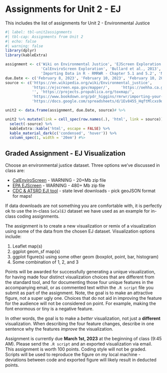 # Assignments for Unit 2 - EJ {#sec-assignment2}

::: {.callout-note appearance="simple"}
This includes the list of assignments for Unit 2 - Environmental Justice
:::

```r
#| label: tbl-unit2assignments
#| tbl-cap: Assignments from Unit 2
#| echo: false
#| warning: false
library(dplyr)
library(kableExtra)

assignment <- c('Wiki on Environmental Justice', 'EJScreen Exploration',
                'CalEnviroScreen Exploration', 'Bullard et al., 2013', 'ProPublica - Sacrifice Zones',
                'Importing Data in R - RMRWR - Chapter 5.1 and 5.2', 'Map 2 or 3 planned warehouses')
due.Date <- c('February 8, 2023', 'February 10, 2023', 'February 10, 2023', 'February 15, 2023', 'February 17, 2023', 'February 22, 2023', 'February 24, 2023')
source <- c('https://en.wikipedia.org/wiki/Environmental_justice',
            'https://ejscreen.epa.gov/mapper/',     'https://oehha.ca.gov/calenviroscreen/report/calenviroscreen-40',
            '', 'https://projects.propublica.org/toxmap/',
            'https://www.bookdown.org/pdr_higgins/rmrwr/importing-your-data-into-r.html#reading-data-with-the-readr-package', 
            'https://docs.google.com/spreadsheets/d/1Ev8455_HqftMlcxs9o7hbe3eip9SgOMomG5KHI9XlBs/edit#gid=249291926')

unit2 <- data.frame(assignment, due.Date, source)# %>% 

unit2 %>% mutate(link = cell_spec(row.names(.), 'html', link = source)) %>% 
  select(-source) %>% 
  kableExtra::kable('html', escape = FALSE) %>% 
  kable_material_dark(c('condensed', 'hover')) %>% 
  column_spec(1, width = '20em') #%>

```

## Graded Assignment - EJ Visualization

Choose an environmental justice dataset. Three options we've discussed in class are:

-   [CalEnviroScreen](https://oehha.ca.gov/media/downloads/calenviroscreen/document/calenviroscreen40shpf2021shp.zip) - WARNING - 20+Mb zip file
-   [EPA EJScreen](https://gaftp.epa.gov/EJSCREEN/2021/EJSCREEN_2021_USPR.gdb.zip) - WARNING - 480+ Mb zip file
-   [CDC & ATSRD EJI tool](https://experience.arcgis.com/experience/10788c3e860d489e9e8a63a2238bb63d) - state level downloads - pick geoJSON format for maps!

If data downloads are not something you are comfortable with, it is perfectly ok to use the in-class `SoCalEJ` dataset we have used as an example for in-class coding assignments.

The assignment is to create a new visualization or remix of a visualization using some of the data from the chosen EJ dataset. Visualization options include:

1.  Leaflet map(s)
2.  ggplot geom_sf map(s)
3.  ggplot figure(s) using some other geom (boxplot, point, bar, histogram)
4.  Some combination of 1, 2, and 3

Points will be awarded for successfully generating a unique visualization, for having made four distinct visualization choices that are different from the standard tool, and for documenting those four unique features in the accompanying email, or as commented text within the `.R script` file you submit as part of the assignment. Note, the goal is to make an attractive figure, not a super ugly one. Choices that do not aid in improving the feature for the audience will not be considered on point. For example, making the font enormous or tiny is a negative feature.

In other words, the goal is to make a *better* visualization, not just a **different** visualization. When describing the four feature changes, describe in one sentence why the features *improve* the visualization.

Assignment is currently due **March 1st, 2023** at the beginning of class (9:45 AM). Please send the `.R script` and an exported visualization via email. This assignment is worth 100 points. Coding style will not be graded. Scripts will be used to reproduce the figure on my local machine - deviations between code and exported figure will likely result in deducted points.
